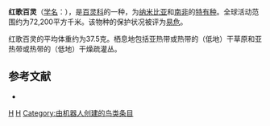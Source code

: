 {{noteTA
|G1=unit
}}
{{Speciesbox
| taxon = Certhilauda burra
| status = VU | status_system = IUCN3.1
| status_ref =<ref name=IUCN>{{IUCN|assessors= 	BirdLife International|year=2017|id=22717180|title=Certhilauda burra|version=2017.3|downloaded=2018-08-04}}</ref>
| binomial_authority = Bangs, 1930
}}

'''红歌百灵'''（[[学名|学名]]：{{lang|la|''Certhilauda burra''}}），是[[百灵科|百灵科]]的一种，为[[纳米比亚|纳米比亚]]和[[南非|南非]]的[[特有种|特有种]]。全球活动范围约为72,200平方千米。该物种的保护状况被评为[[易危|易危]]。

红歌百灵的平均体重约为37.5克。栖息地包括亚热带或热带的（低地）干草原和亚热带或热带的（低地）干燥疏灌丛。

== 参考文献 ==
*{{cite web|url=http://www.birdlife.org/datazone/speciesfactsheet.php?id=8129&m=0|title=Certhilauda burra|publisher=[[国际鸟盟|BirdLife.org]]|accessdate=2011-06-27}}
{{reflist}}
{{taxonbar}}
[[Category:_1930年描述的鸟类|H]]
[[Category:百灵科|H]]
[[Category:由机器人创建的鸟类条目|Category:由机器人创建的鸟类条目]]